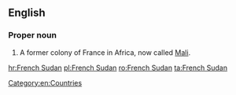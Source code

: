 ==English==
{{wikipedia}}
===Proper noun===
{{en-proper noun|head=[[French]] [[Sudan]]}}

# A former colony of France in Africa, now called [[Mali]].

[[Category:en:Countries]]

[[hr:French Sudan]]
[[pl:French Sudan]]
[[ro:French Sudan]]
[[ta:French Sudan]]